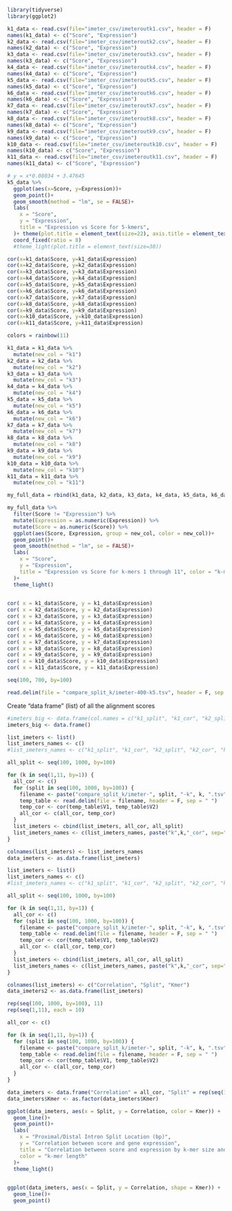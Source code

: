 
```r
library(tidyverse)
library(ggplot2)
```

```r
k1_data <- read.csv(file="imeter_csv/imeteroutk1.csv", header = F)
names(k1_data) <- c("Score", "Expression")
k2_data <- read.csv(file="imeter_csv/imeteroutk2.csv", header = F)
names(k2_data) <- c("Score", "Expression")
k3_data <- read.csv(file="imeter_csv/imeteroutk3.csv", header = F)
names(k3_data) <- c("Score", "Expression")
k4_data <- read.csv(file="imeter_csv/imeteroutk4.csv", header = F)
names(k4_data) <- c("Score", "Expression")
k5_data <- read.csv(file="imeter_csv/imeteroutk5.csv", header = F)
names(k5_data) <- c("Score", "Expression")
k6_data <- read.csv(file="imeter_csv/imeteroutk6.csv", header = F)
names(k6_data) <- c("Score", "Expression")
k7_data <- read.csv(file="imeter_csv/imeteroutk7.csv", header = F)
names(k7_data) <- c("Score", "Expression")
k8_data <- read.csv(file="imeter_csv/imeteroutk8.csv", header = F)
names(k8_data) <- c("Score", "Expression")
k9_data <- read.csv(file="imeter_csv/imeteroutk9.csv", header = F)
names(k9_data) <- c("Score", "Expression")
k10_data <- read.csv(file="imeter_csv/imeteroutk10.csv", header = F)
names(k10_data) <- c("Score", "Expression")
k11_data <- read.csv(file="imeter_csv/imeteroutk11.csv", header = F)
names(k11_data) <- c("Score", "Expression")
```

```r
# y = x*0.08034 + 3.47645
k5_data %>% 
  ggplot(aes(x=Score, y=Expression))+
  geom_point()+
  geom_smooth(method = "lm", se = FALSE)+
  labs(
    x = "Score", 
    y = "Expression", 
    title = "Expression vs Score for 5-kmers",
  )+ theme(plot.title = element_text(size=22), axis.title = element_text(size=20), axis.text = element_text(size=15))+
  coord_fixed(ratio = 8)
  #theme_light(plot.title = element_text(size=30))
```

```r
cor(x=k1_data$Score, y=k1_data$Expression)
cor(x=k2_data$Score, y=k2_data$Expression)
cor(x=k3_data$Score, y=k3_data$Expression)
cor(x=k4_data$Score, y=k4_data$Expression)
cor(x=k5_data$Score, y=k5_data$Expression)
cor(x=k6_data$Score, y=k6_data$Expression)
cor(x=k7_data$Score, y=k7_data$Expression)
cor(x=k8_data$Score, y=k8_data$Expression)
cor(x=k9_data$Score, y=k9_data$Expression)
cor(x=k10_data$Score, y=k10_data$Expression)
cor(x=k11_data$Score, y=k11_data$Expression)
```

```r
colors = rainbow(11)
```

```r
k1_data = k1_data %>% 
  mutate(new_col = "k1")
k2_data = k2_data %>% 
  mutate(new_col = "k2")
k3_data = k3_data %>% 
  mutate(new_col = "k3")
k4_data = k4_data %>% 
  mutate(new_col = "k4")
k5_data = k5_data %>% 
  mutate(new_col = "k5")
k6_data = k6_data %>% 
  mutate(new_col = "k6")
k7_data = k7_data %>% 
  mutate(new_col = "k7")
k8_data = k8_data %>% 
  mutate(new_col = "k8")
k9_data = k9_data %>% 
  mutate(new_col = "k9")
k10_data = k10_data %>% 
  mutate(new_col = "k10")
k11_data = k11_data %>% 
  mutate(new_col = "k11")

```

```r
my_full_data = rbind(k1_data, k2_data, k3_data, k4_data, k5_data, k6_data, k7_data, k8_data, k9_data, k10_data, k11_data, by="Expression")
```

```r
my_full_data %>% 
  filter(Score != "Expression") %>% 
  mutate(Expression = as.numeric(Expression)) %>% 
  mutate(Score = as.numeric(Score)) %>% 
  ggplot(aes(Score, Expression, group = new_col, color = new_col))+
  geom_point()+
  geom_smooth(method = "lm", se = FALSE)+
  labs(
    x = "Score", 
    y = "Expression", 
    title = "Expression vs Score for k-mers 1 through 11", color = "k-mer length"
  )+
  theme_light()
  
```

```r
cor( x = k1_data$Score, y = k1_data$Expression)
cor( x = k2_data$Score, y = k2_data$Expression)
cor( x = k3_data$Score, y = k3_data$Expression)
cor( x = k4_data$Score, y = k4_data$Expression)
cor( x = k5_data$Score, y = k5_data$Expression)
cor( x = k6_data$Score, y = k6_data$Expression)
cor( x = k7_data$Score, y = k7_data$Expression)
cor( x = k8_data$Score, y = k8_data$Expression)
cor( x = k9_data$Score, y = k9_data$Expression)
cor( x = k10_data$Score, y = k10_data$Expression)
cor( x = k11_data$Score, y = k11_data$Expression)
```

```r
seq(100, 700, by=100)
```

```r
read.delim(file = "compare_split_k/imeter-400-k5.tsv", header = F, sep = " ")
```


Create "data frame" (list) of all the alignment scores
```r
#imeters_big <- data.frame(col.names = c("k1_split", "k1_cor", "k2_split", "k2_cor", "k3_split", "k3_cor", "k4_split", "k4_cor", "k5_split", "k5_cor", "k6_split", "k6_cor", "k7_split", "k7_cor"))
imeters_big <- data.frame()
```


```r
list_imeters <- list()
list_imeters_names <- c()
#list_imeters_names <- c("k1_split", "k1_cor", "k2_split", "k2_cor", "k3_split", "k3_cor", "k4_split", "k4_cor", "k5_split", "k5_cor", "k6_split", "k6_cor", "k7_split", "k7_cor")

all_split <- seq(100, 1000, by=100)

for (k in seq(1,11, by=1)) {
  all_cor <- c()
  for (split in seq(100, 1000, by=100)) {
    filename <- paste("compare_split_k/imeter-", split, "-k", k, ".tsv", sep="")
    temp_table <- read.delim(file = filename, header = F, sep = " ")
    temp_cor <- cor(temp_table$V1, temp_table$V2)
    all_cor <- c(all_cor, temp_cor)
  }
  list_imeters <- cbind(list_imeters, all_cor, all_split)
  list_imeters_names <- c(list_imeters_names, paste("k",k,"_cor", sep=""), paste("k",k,"_split", sep=""))
}  

colnames(list_imeters) <- list_imeters_names
data_imeters <- as.data.frame(list_imeters)
```


```r
list_imeters <- list()
list_imeters_names <- c()
#list_imeters_names <- c("k1_split", "k1_cor", "k2_split", "k2_cor", "k3_split", "k3_cor", "k4_split", "k4_cor", "k5_split", "k5_cor", "k6_split", "k6_cor", "k7_split", "k7_cor")

all_split <- seq(100, 1000, by=100)

for (k in seq(1,11, by=1)) {
  all_cor <- c()
  for (split in seq(100, 1000, by=100)) {
    filename <- paste("compare_split_k/imeter-", split, "-k", k, ".tsv", sep="")
    temp_table <- read.delim(file = filename, header = F, sep = " ")
    temp_cor <- cor(temp_table$V1, temp_table$V2)
    all_cor <- c(all_cor, temp_cor)
  }
  list_imeters <- cbind(list_imeters, all_cor, all_split)
  list_imeters_names <- c(list_imeters_names, paste("k",k,"_cor", sep=""), paste("k",k,"_split", sep=""))
}  

colnames(list_imeters) <- c("Correlation", "Split", "Kmer")
data_imeters2 <- as.data.frame(list_imeters)
```

```r
rep(seq(100, 1000, by=100), 11)
rep(seq(1,11), each = 10)
```

```r
all_cor <- c()

for (k in seq(1,11, by=1)) {
  for (split in seq(100, 1000, by=100)) {
    filename <- paste("compare_split_k/imeter-", split, "-k", k, ".tsv", sep="")
    temp_table <- read.delim(file = filename, header = F, sep = " ")
    temp_cor <- cor(temp_table$V1, temp_table$V2)
    all_cor <- c(all_cor, temp_cor)
  }
}

data_imeters <- data.frame("Correlation" = all_cor, "Split" = rep(seq(100, 1000, by=100), 11), "Kmer" = rep(seq(1,11), each = 10))
data_imeters$Kmer <- as.factor(data_imeters$Kmer)
```



```r
ggplot(data_imeters, aes(x = Split, y = Correlation, color = Kmer)) +
  geom_line()+
  geom_point()+
  labs(
    x = "Proximal/Distal Intron Split Location (bp)", 
    y = "Correlation between score and gene expression",
    title = "Correlation between score and expression by k-mer size and proximal split", 
    color = "k-mer length"
  )+
  theme_light()
  
```

```r
ggplot(data_imeters, aes(x = Split, y = Correlation, shape = Kmer)) +
  geom_line()+
  geom_point()
```
